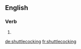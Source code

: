 ==English==

===Verb===
{{head|en}}

# {{present participle of|shuttlecock|lang=en}}

[[de:shuttlecocking]]
[[fr:shuttlecocking]]